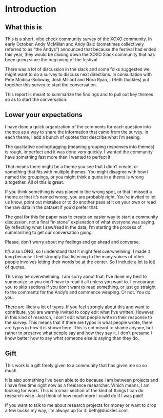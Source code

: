 
# Introduction

## What this is 

This is a short, vibe check community survey of the XOXO community. In early October, Andy McMillan and Andy Baio (sometimes collectively referred to as “the Andys”) announced that because the festival had ended this year, they would be closing down the XOXO Slack community that has been going since the beginning of the festival. 

There was a lot of discussion in the slack and some folks suggested we might want to do a survey to discuss next directions. In consultation with Pete Modica-Soloway, Josh Millard and Nora Ryan, I (Beth Duckles) put together this survey to start the conversation. 

This report is meant to summarize the findings and to pull out key themes so as to start the conversation. 

## Lower your expectations

I have done a quick organization of the comments for each question into themes as a way to share the information that came from the survey. In each theme, I add a bunch of quotes that describe what I'm seeing.

The qualitative coding/tagging (meaning grouping responses into themes) is rough, imperfect and it was done very quickly. I wanted the community have something fast more than I wanted to perfect it. 

That means there might be a theme you see that I didn’t create, or something that fits with multiple themes. You might disagree with how I named the groupings, or you might think a quote in a theme is wrong altogether. All of this is great.  

If you think something is was placed in the wrong spot, or that I missed a theme or that it’s named wrong, you are probably right. You're invited to let us know, point out mistakes or to do another pass at it on your own or read the raw data in the dataset if you'd prefer that.

The goal for this for paper was to create an easier way to start a community discussion, not a final "in stone" explanation of what everyone was saying. By reflecting what I saw/read in the data, I’m starting the process of summarizing to get our conversation going. 

Please, don’t worry about my feelings and go ahead and converse.

It's also LONG, so I understand that it might feel overwhelming. I made it long because I feel strongly that listening to the many voices of other people involves letting their words be at the center. So I include a lot (a lot) of quotes. 

This may be overwhelming. I am sorry about that. I’ve done my best to summarize so you don’t have to read it all unless you want to. I encourage you to skip sections if you don't want to read something, or just go straight to the comments for the Andy's and commence weeping. Or not. You do you.

There are likely a lot of typos. If you feel strongly about this and want to contribute, you are warmly invited to copy edit what I’ve written. However, in this kind of research, I don’t edit what people write in their response to the survey. This means that if there are typos in what people wrote, there are typos in how it is shown here. This is not meant to shame anyone, but rather to preserve what people say and how they say it. I don’t presume I know better how to say what someone else is saying than they do.

## Gift 

This work is a gift freely given to a community that has given me so so much. 

It is also something I’ve been able to do because I am between projects and I have free time right now as a freelance researcher. 
Which means, I am looking for work. This is a small section of the kind of things I can do research-wise. Just think of how much more I could do if I was paid!  

If you want to talk to me about research projects for money or want to drop a few bucks my way, I’m always up for it: beth@duckles.com. 
